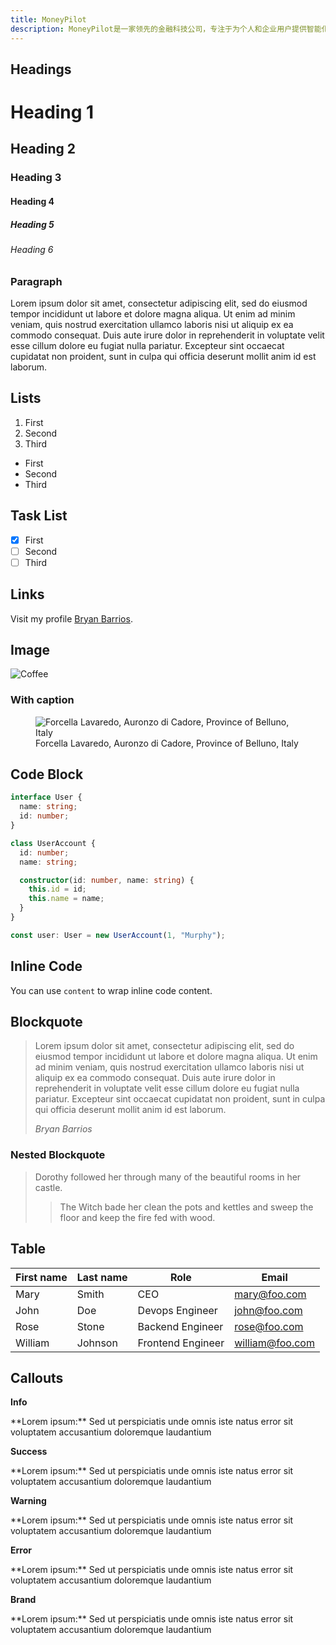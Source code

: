 ```yaml
---
title: MoneyPilot
description: MoneyPilot是一家领先的金融科技公司，专注于为个人和企业用户提供智能化的投资管理、风险评估和财务规划解决方案。我们致力于通过创新技术让投资变得更简单、更透明、更安全。
---
```


## Headings

<h1>Heading 1</h1>

<h2>Heading 2</h2>

<h3>Heading 3</h3>

<h4>Heading 4</h4>

<h5>Heading 5</h5>

<h6>Heading 6</h6>

### Paragraph

Lorem ipsum dolor sit amet, consectetur adipiscing elit, sed do eiusmod tempor incididunt ut labore et dolore magna aliqua. Ut enim ad minim veniam, quis nostrud exercitation ullamco laboris nisi ut aliquip ex ea commodo consequat. Duis aute irure dolor in reprehenderit in voluptate velit esse cillum dolore eu fugiat nulla pariatur. Excepteur sint occaecat cupidatat non proident, sunt in culpa qui officia deserunt mollit anim id est laborum.

## Lists

1. First
2. Second
3. Third

- First
- Second
- Third

## Task List

- [x] First
- [ ] Second
- [ ] Third

## Links

Visit my profile [Bryan Barrios](https://github.com/bryanbarrios).

## Image

<Image
  width={1280}
  height={720}
  objectFit="cover"
  src="https://images.unsplash.com/photo-1649790442619-39d05db11246?ixlib=rb-1.2.1&ixid=MnwxMjA3fDB8MHxwaG90by1wYWdlfHx8fGVufDB8fHx8&auto=format&fit=crop&w=1470&q=80"
  alt="Coffee"
/>

### With caption

<figure>
  <Image
    width={1280}
    height={720}
    objectFit="cover"
    src="https://images.unsplash.com/photo-1649321373260-94b8f9ac1073?ixlib=rb-1.2.1&ixid=MnwxMjA3fDB8MHxwaG90by1wYWdlfHx8fGVufDB8fHx8&auto=format&fit=crop&w=1470&q=80"
    alt="Forcella Lavaredo, Auronzo di Cadore, Province of Belluno, Italy"
  />
  <figcaption>
    Forcella Lavaredo, Auronzo di Cadore, Province of Belluno, Italy
  </figcaption>
</figure>

## Code Block

```typescript {1, 6, 10-13, 16} showLineNumbers
interface User {
  name: string;
  id: number;
}

class UserAccount {
  id: number;
  name: string;

  constructor(id: number, name: string) {
    this.id = id;
    this.name = name;
  }
}

const user: User = new UserAccount(1, "Murphy");
```

## Inline Code

You can use `content` to wrap inline code content.

## Blockquote

> Lorem ipsum dolor sit amet, consectetur adipiscing elit, sed do eiusmod tempor incididunt ut labore et dolore magna aliqua. Ut enim ad minim veniam, quis nostrud exercitation ullamco laboris nisi ut aliquip ex ea commodo consequat. Duis aute irure dolor in reprehenderit in voluptate velit esse cillum dolore eu fugiat nulla pariatur. Excepteur sint occaecat cupidatat non proident, sunt in culpa qui officia deserunt mollit anim id est laborum.
>
> _Bryan Barrios_

### Nested Blockquote

> Dorothy followed her through many of the beautiful rooms in her castle.
>
> > The Witch bade her clean the pots and kettles and sweep the floor and keep the fire fed with wood.

## Table

| First name | Last name | Role              | Email           |
| ---------- | --------- | ----------------- | --------------- |
| Mary       | Smith     | CEO               | mary@foo.com    |
| John       | Doe       | Devops Engineer   | john@foo.com    |
| Rose       | Stone     | Backend Engineer  | rose@foo.com    |
| William    | Johnson   | Frontend Engineer | william@foo.com |

## Callouts

**Info**

<Callout variant="info">
  **Lorem ipsum:** Sed ut perspiciatis unde omnis iste natus error sit
  voluptatem accusantium doloremque laudantium
</Callout>

**Success**

<Callout variant="success">
  **Lorem ipsum:** Sed ut perspiciatis unde omnis iste natus error sit
  voluptatem accusantium doloremque laudantium
</Callout>

**Warning**

<Callout variant="warning">
  **Lorem ipsum:** Sed ut perspiciatis unde omnis iste natus error sit
  voluptatem accusantium doloremque laudantium
</Callout>

**Error**

<Callout variant="error">
  **Lorem ipsum:** Sed ut perspiciatis unde omnis iste natus error sit
  voluptatem accusantium doloremque laudantium
</Callout>

**Brand**

<Callout>
  **Lorem ipsum:** Sed ut perspiciatis unde omnis iste natus error sit
  voluptatem accusantium doloremque laudantium
</Callout>
